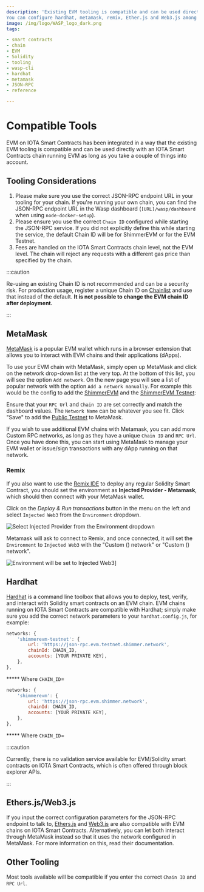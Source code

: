 ```yaml
---
description: 'Existing EVM tooling is compatible and can be used directly with an IOTA Smart Contracts chain running EVM.
You can configure hardhat, metamask, remix, Ether.js and Web3.js among others.'
image: /img/logo/WASP_logo_dark.png
tags:

- smart contracts
- chain
- EVM
- Solidity
- tooling
- wasp-cli
- hardhat
- metamask
- JSON-RPC
- reference

---
```


# Compatible Tools

EVM on IOTA Smart Contracts has been integrated in a way that the existing EVM tooling is compatible and can be used
directly with an IOTA Smart Contracts chain running EVM as long as you take a couple of things into account.

## Tooling Considerations

1. Please make sure you use the correct JSON-RPC endpoint URL in your tooling for your chain. If you're running your own chain, you can find the JSON-RPC
endpoint URL in the Wasp dashboard (`[URL]/wasp/dashboard` when using `node-docker-setup`).
2. Please ensure you use the correct `Chain ID` configured while starting the JSON-RPC service. If you did not explicitly define this while starting the service, the default Chain ID will be <ChainId url='https://json-rpc.evm.shimmer.network'/>
for ShimmerEVM or <ChainId url='https://json-rpc.evm.testnet.shimmer.network' /> for the EVM Testnet.
3. Fees are handled on the IOTA Smart Contracts chain level, not the EVM level. The chain will reject any requests with a different gas price than specified by the chain.

:::caution

Re-using an existing Chain ID is not recommended and can be a security risk. For production usage, register a unique Chain
ID on [Chainlist](https://chainlist.org/) and use that instead of the default. **It is not possible to change the EVM
chain ID after deployment.**

:::

## MetaMask

[MetaMask](https://metamask.io/) is a popular EVM wallet which runs in a browser extension that allows you to
interact with EVM chains and their applications (dApps).

To use your EVM chain with MetaMask, simply open up MetaMask and click on the network drop-down list at the very top. At
the bottom of this list, you will see the option `Add network`. On the new page you will see a list of popular network with the option `Add a network manually`.
For example this would be the config to add the [ShimmerEVM](/build/networks-endpoints/#shimmerevm) and
the [ShimmerEVM Testnet](/build/networks-endpoints/#shimmerevm-testnet):

<Tabs>
<TabItem value='testnet' label='Public Testnet'>
<AddToMetaMaskButton cfg={Networks['testnet']}/>
<NetworkInfo.TestnetEVM />
</TabItem>
<TabItem value='shimmerEVM' label='ShimmerEVM'>
<AddToMetaMaskButton cfg={Networks['shimmer']}/>
<NetworkInfo.ShimmerEVM />
</TabItem>
</Tabs>

Ensure that your `RPC Url` and `Chain ID` are set correctly and match the dashboard values. The `Network Name` can be
whatever you see fit. Click "Save" to add the [Public Testnet](/build/networks-endpoints/#public-testnet) to MetaMask.

If you wish to use additional EVM chains with Metamask, you can add more Custom RPC networks, as long as they have a
unique `Chain ID` and `RPC Url`. Once you have done this, you can start using MetaMask to manage your EVM wallet or
issue/sign transactions with any dApp running on that network.

### Remix

If you also want to use the [Remix IDE](https://remix.ethereum.org/) to deploy any regular Solidity Smart Contract, you
should set the environment as **Injected Provider - Metamask**, which should then connect with your MetaMask wallet.

Click on the _Deploy & Run transactions_ button in the menu on the left and select `Injected Web3` from
the `Environment` dropdown.

![Select Injected Provider from the Environment dropdown](/img/evm/remix-injected-provider-metamask.png)

<DeployAdmonition/>

Metamask will ask to connect to Remix, and once connected, it will set the `Environment` to `Injected Web3` with
the "Custom (<ChainId url='https://json-rpc.evm.shimmer.network'/>) network" or "Custom (<ChainId url='https://json-rpc.evm.testnet.shimmer.network'/>) network".

![Environment will be set to Injected Web3](/img/evm/remix-injected-provider-set.png)]

## Hardhat

[Hardhat](https://hardhat.org/) is a command line toolbox that allows you to deploy, test, verify, and interact with
Solidity smart contracts on an EVM chain. EVM chains running on IOTA Smart Contracts are compatible with Hardhat; simply
make sure you add the correct network parameters to your `hardhat.config.js`, for example:

<Tabs>
<TabItem value='testnet' label='Public Testnet'>

```javascript
networks: {
    'shimmerevm-testnet': {
        url: 'https://json-rpc.evm.testnet.shimmer.network',
        chainId: CHAIN_ID,
        accounts: [YOUR PRIVATE KEY],
    },
},
```
***** Where `CHAIN_ID`= <ChainId url='https://json-rpc.evm.testnet.shimmer.network'/>

</TabItem>
<TabItem value='shimmerEVM' label='ShimmerEVM'>

```javascript
networks: {
    'shimmerevm': {
        url: 'https://json-rpc.evm.shimmer.network',
        chainId: CHAIN_ID,
        accounts: [YOUR PRIVATE KEY],
    },
},
```
***** Where `CHAIN_ID`= <ChainId url='https://json-rpc.evm.shimmer.network'/>

</TabItem>
</Tabs>

<DeployAdmonition/>

:::caution

Currently, there is no validation service available for EVM/Solidity smart contracts on IOTA Smart Contracts, which is
often offered through block explorer APIs.

:::

## Ethers.js/Web3.js

If you input the correct configuration parameters for the JSON-RPC endpoint to talk
to, [Ethers.js](https://docs.ethers.io/) and [Web3.js](https://web3js.readthedocs.io/) are also compatible with EVM
chains on IOTA Smart Contracts. Alternatively, you can let both interact through MetaMask instead so that it uses the
network configured in MetaMask. For more information on this, read their documentation.

## Other Tooling

Most tools available will be compatible if you enter the correct `Chain ID` and `RPC Url`.

